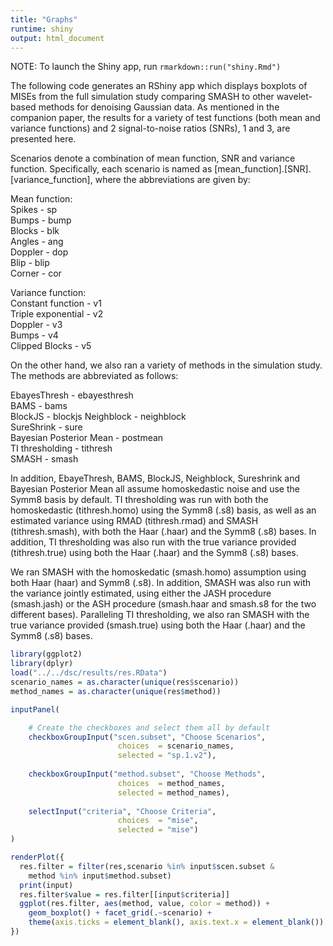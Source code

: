 ```yaml
---
title: "Graphs"
runtime: shiny
output: html_document
---
```


NOTE: To launch the Shiny app, run `rmarkdown::run("shiny.Rmd")`

The following code generates an RShiny app which displays boxplots of
MISEs from the full simulation study comparing SMASH to other
wavelet-based methods for denoising Gaussian data. As mentioned in the
companion paper, the results for a variety of test functions (both
mean and variance functions) and 2 signal-to-noise ratios (SNRs), 1
and 3, are presented here.

Scenarios denote a combination of mean function, SNR and variance
function. Specifically, each scenario is named as
[mean_function].[SNR].[variance_function], where the abbreviations are
given by:

Mean function:  
Spikes - sp  
Bumps - bump  
Blocks - blk  
Angles - ang  
Doppler - dop  
Blip - blip  
Corner - cor 

Variance function:  
Constant function - v1  
Triple exponential - v2  
Doppler - v3  
Bumps - v4  
Clipped Blocks - v5  

On the other hand, we also ran a variety of methods in the simulation
study. The methods are abbreviated as follows:

EbayesThresh - ebayesthresh  
BAMS - bams  
BlockJS - blockjs 
Neighblock - neighblock  
SureShrink - sure  
Bayesian Posterior Mean - postmean  
TI thresholding - tithresh  
SMASH - smash  

In addition, EbayeThresh, BAMS, BlockJS, Neighblock, Sureshrink and
Bayesian Posterior Mean all assume homoskedastic noise and use the
Symm8 basis by default. TI thresholding was run with both the
homoskedastic (tithresh.homo) using the Symm8 (.s8) basis, as well as
an estimated variance using RMAD (tithresh.rmad) and SMASH
(tithresh.smash), with both the Haar (.haar) and the Symm8 (.s8)
bases. In addition, TI thresholding was also run with the true
variance provided (tithresh.true) using both the Haar (.haar) and the
Symm8 (.s8) bases.

We ran SMASH with the homoskedatic (smash.homo) assumption using both
Haar (haar) and Symm8 (.s8). In addition, SMASH was also run with the
variance jointly estimated, using either the JASH procedure
(smash.jash) or the ASH procedure (smash.haar and smash.s8 for the two
different bases). Paralleling TI thresholding, we also ran SMASH with
the true variance provided (smash.true) using both the Haar (.haar)
and the Symm8 (.s8) bases.

```r
library(ggplot2)
library(dplyr)
load("../../dsc/results/res.RData")
scenario_names = as.character(unique(res$scenario))
method_names = as.character(unique(res$method))

inputPanel(

    # Create the checkboxes and select them all by default
    checkboxGroupInput("scen.subset", "Choose Scenarios", 
                        choices  = scenario_names,
                        selected = "sp.1.v2"),
    
    checkboxGroupInput("method.subset", "Choose Methods", 
                        choices  = method_names,
                        selected = method_names),
    
    selectInput("criteria", "Choose Criteria", 
                        choices  = "mise",
                        selected = "mise")
)

renderPlot({
  res.filter = filter(res,scenario %in% input$scen.subset &
    method %in% input$method.subset)
  print(input)
  res.filter$value = res.filter[[input$criteria]]
  ggplot(res.filter, aes(method, value, color = method)) +
    geom_boxplot() + facet_grid(.~scenario) + 
    theme(axis.ticks = element_blank(), axis.text.x = element_blank())
})
```
